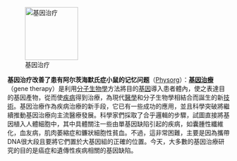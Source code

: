 [[File:Gene therapy.jpg|120px|left|基因治疗]]

'''基因治疗改善了患有阿尔茨海默氏症小鼠的记忆问题'''（[http://www.physorg.com/news/2010-11-gene-therapy-memory-problems-mice.html Physorg]）：'''[[基因治療]]'''（gene therapy）是利用[[分子生物學]]方法將目的[[基因]]導入患者體內，使之表達目的基因產物，從而使[[疾病]]得到治療，為現代[[醫學]]和分子生物學相結合而誕生的新[[技術]]。基因治療作為疾病治療的新手段，它已有一些成功的應用，並且科學突破將繼續推動基因治療向主流醫療發展。科學家們採取了合乎邏輯的步驟，試圖直接將基因植入人體細胞中，其中具體關注一些由單基因缺陷引起的疾病，如囊腫性纖維化，血友病，肌肉萎縮症和鐮狀細胞性貧血。不過，這非常困難，主要是因為攜帶DNA很大段且要將它們置於大基因組的正確的位置。今天，大多數的基因治療研究的目的是癌症和遺傳性疾病相關的基因缺陷。